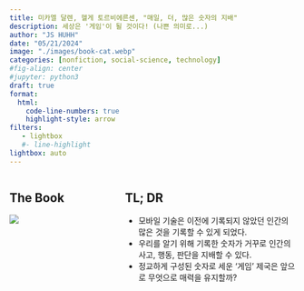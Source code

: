 ---
title: 미카엘 달렌, 헬게 토르비에른센, "매일, 더, 많은 숫자의 지배"
description: 세상은 '게임'이 될 것이다! (나쁜 의미로...)
author: "JS HUHH"
date: "05/21/2024"
image: "./images/book-cat.webp"
categories: [nonfiction, social-science, technology]
#fig-align: center
#jupyter: python3
draft: true
format:
  html:
    code-line-numbers: true
    highlight-style: arrow
filters:
   - lightbox
   #- line-highlight
lightbox: auto
---

::: columns

::: {.column width="30%"}
## The Book
[![](https://image.aladin.co.kr/product/33414/26/cover500/e882532846_1.jpg)](https://www.aladin.co.kr/shop/wproduct.aspx?ItemId=334142643)
:::

:::{.column width="5%"}
:::

::: {.column width="65%"}
## TL; DR
- 모바일 기술은 이전에 기록되지 않았던 인간의 많은 것을 기록할 수 있게 되었다. 
- 우리를 알기 위해 기록한 숫자가 거꾸로 인간의 사고, 행동, 판단을 지배할 수 있다. 
- 정교하게 구성된 숫자로 세운 '게임' 제국은 앞으로 무엇으로 매력을 유지할까?
:::
:::
